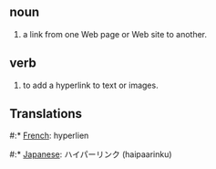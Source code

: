== noun ==

#a link from one Web page or Web site to another.

== verb ==

#to add a hyperlink to text or images.

== Translations ==

#:* [[French]]: hyperlien
#:* [[Japanese]]: ハイパーリンク (haipaarinku)